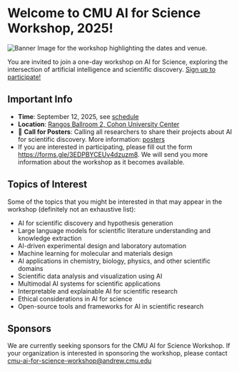 
# Welcome to CMU AI for Science Workshop, 2025!

<Image src={cover} alt="Banner Image for the workshop highlighting the dates and venue."/>
 
You are invited to join a one-day workshop on AI for Science, exploring the intersection of artificial intelligence and scientific discovery. [Sign up to participate!](https://forms.gle/3EDPBYCEUv4dzuzm8)

## Important Info
- __Time__: September 12, 2025, see [schedule](/schedule)
- __Location__: [Rangos Ballroom 2, Cohon University Center](https://www.cmu.edu/cohon-university-center/images/floor-plans/CUC_2.pdf)
- 🚀 __Call for Posters__: Calling all researchers to share their projects about AI for scientific discovery. More information: [posters](/posters)
- If you are interested in participating, please fill out the form https://forms.gle/3EDPBYCEUv4dzuzm8. We will send you more information about the workshop as it becomes available.

## Topics of Interest
Some of the topics that you might be interested in that may appear in the workshop (definitely not an exhaustive list):

- AI for scientific discovery and hypothesis generation
- Large language models for scientific literature understanding and knowledge extraction
- AI-driven experimental design and laboratory automation
- Machine learning for molecular and materials design
- AI applications in chemistry, biology, physics, and other scientific domains
- Scientific data analysis and visualization using AI
- Multimodal AI systems for scientific applications
- Interpretable and explainable AI for scientific research
- Ethical considerations in AI for science
- Open-source tools and frameworks for AI in scientific research

## Sponsors

We are currently seeking sponsors for the CMU AI for Science Workshop. If your organization is interested in sponsoring the workshop, please contact cmu-ai-for-science-workshop@andrew.cmu.edu